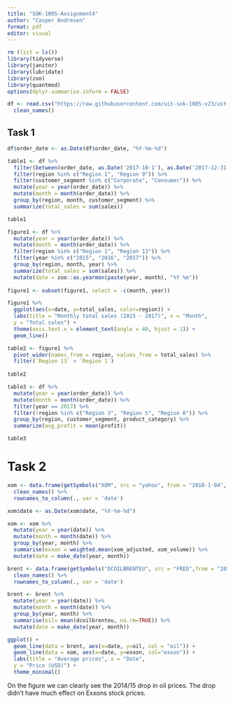 ---
title: "SOK-1005-Assignment4"
author: "Casper Andresen"
format: pdf
editor: visual
---

```{r}
rm (list = ls())
library(tidyverse)
library(janitor) 
library(lubridate)
library(zoo)
library(quantmod)
options(dplyr.summarise.inform = FALSE)
```

```{r}
df <- read.csv("https://raw.githubusercontent.com/uit-sok-1005-v23/uit-sok-1005-v23.github.io/main/storedata.csv") %>%
  clean_names()
```

## Task 1

```{r}
df$order_date <- as.Date(df$order_date, "%Y-%m-%d")

table1 <- df %>%
  filter(between(order_date, as.Date('2017-10-1'), as.Date('2017-12-31'))) %>%
  filter(region %in% c("Region 1", "Region 9")) %>%
  filter(customer_segment %in% c("Corporate", "Consumer")) %>%
  mutate(year = year(order_date)) %>%
  mutate(month = month(order_date)) %>%
  group_by(region, month, customer_segment) %>% 
  summarize(total_sales = sum(sales))

table1
```

```{r}
figure1 <- df %>%
  mutate(year = year(order_date)) %>%
  mutate(month = month(order_date)) %>%
  filter(region %in% c("Region 1", "Region 13")) %>%
  filter(year %in% c("2015", "2016", "2017")) %>%
  group_by(region, month, year) %>% 
  summarize(total_sales = sum(sales)) %>%
  mutate(date = zoo::as.yearmon(paste(year, month), "%Y %m"))
 
figure1 <- subset(figure1, select = -c(month, year))

figure1 %>%
  ggplot(aes(x=date, y=total_sales, color=region)) +
  labs(title = "Monthly total sales (2015 - 2017)", x = "Month",
  y = "Total sales") +
  theme(axis.text.x = element_text(angle = 40, hjust = 1)) +
  geom_line()
```

```{r}
table2 <- figure1 %>%
  pivot_wider(names_from = region, values_from = total_sales) %>%
  filter(`Region 13` > `Region 1`)
  
table2
```

```{r}
table3 <- df %>%
  mutate(year = year(order_date)) %>%
  mutate(month = month(order_date)) %>%
  filter(year == 2017) %>%
  filter(!region %in% c("Region 3", "Region 5", "Region 8")) %>%
  group_by(region, customer_segment, product_category) %>% 
  summarize(avg_profit = mean(profit))

table3

```

# Task 2

```{r}
xom <- data.frame(getSymbols("XOM", src = "yahoo", from = "2010-1-04", to = "2022-12-31", auto.assign = FALSE)) %>%
  clean_names() %>%
  rownames_to_column(., var = 'date')

xom$date <- as.Date(xom$date, "%Y-%m-%d")

xom <- xom %>%
  mutate(year = year(date)) %>%
  mutate(month = month(date)) %>%
  group_by(year, month) %>%
  summarise(exxon = weighted.mean(xom_adjusted, xom_volume)) %>%
  mutate(date = make_date(year, month))


```

```{r}
brent <- data.frame(getSymbols("DCOILBRENTEU", src = "FRED",from = "2010-1-04", to = "2022-12-31", auto.assign = FALSE)) %>%
  clean_names() %>%
  rownames_to_column(., var = 'date')

brent <- brent %>%
  mutate(year = year(date)) %>%
  mutate(month = month(date)) %>%
  group_by(year, month) %>%
  summarise(oil= mean(dcoilbrenteu, na.rm=TRUE)) %>%
  mutate(date = make_date(year, month))

```

```{r}
ggplot() + 
  geom_line(data = brent, aes(x=date, y=oil, col = "oil")) +
  geom_line(data = xom, aes(x=date, y=exxon, col="exxon")) +
  labs(title = "Average prices", x = "Date",
  y = "Price (USD)") +
  theme_minimal()
```

On the figure we can clearly see the 2014/15 drop in oil prices. The drop didn't have much effect on Exxons stock prices.
